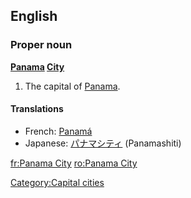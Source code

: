 {{wikipedia}}
==English==

===Proper noun===
'''[[Panama]] [[City]]'''
# The capital of [[Panama]].

====Translations====
{{trans-top|capital of Panama}}
*French: [[Panamá]]
*Japanese: [[パナマシティ]] (Panamashiti)
{{trans-bottom}}

[[Category:Capital cities]]

[[fr:Panama City]]
[[ro:Panama City]]